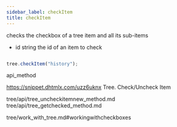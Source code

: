 ```yaml
---
sidebar_label: checkItem
title: checkItem
---
```



          


<Short>
 checks the checkbox of a tree item and all its sub-items



</Short>



- id 		string		the id of an item to check



~~~js

tree.checkItem("history");


~~~
 api_method

<Descr>



</Descr>


 https://snippet.dhtmlx.com/uzz6uknx	Tree. Check/Uncheck Item


tree/api/tree_uncheckitemnew_method.md
tree/api/tree_getchecked_method.md



 tree/work_with_tree.md#workingwithcheckboxes
